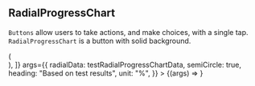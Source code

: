 
<Meta title="Lab/RadialProgressChart" component={RadialProgressChart} />

## RadialProgressChart

`Buttons` allow users to take actions, and make choices, with a single tap.
`RadialProgressChart` is a button with solid background.

<Canvas>
  <Story
    name="SemiCircle-1"
    decorators={[
      (Story) => (
        <div style={{ width: "30rem", height: "15rem" }}>
          <Story />
        </div>
      ),
    ]}
    args={{
      radialData: testRadialProgressChartData,
      semiCircle: true,
      heading: "Based on test results",
      unit: "%",
    }}
  >
    {(args) => <RadialProgressChart {...args} />}
  </Story>
</Canvas>

<ArgsTable of={RadialProgressChart} />
